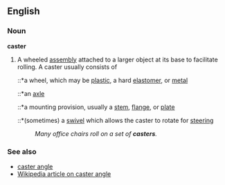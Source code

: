 ==English==
===Noun===
'''caster'''
#A wheeled [[assembly]] attached to a larger object at its base to facilitate rolling.  A caster usually consists of
#::*a wheel, which may be [[plastic]], a hard [[elastomer]], or [[metal]]
#::*an [[axle]]
#::*a mounting provision, usually a [[stem]], [[flange]], or [[plate]]
#::*(sometimes) a [[swivel]] which allows the caster to rotate for [[steer]]ing
#:''Many office chairs roll on a set of '''casters'''.''
 
===See also===
*[[caster angle]]
*[[w:caster angle|Wikipedia article on caster angle]]